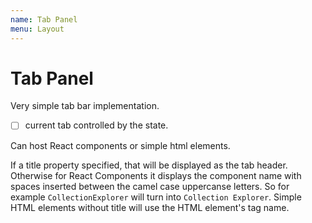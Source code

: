 ```yaml
---
name: Tab Panel
menu: Layout
---
```


# Tab Panel

Very simple tab bar implementation.

- [ ] current tab controlled by the state.

Can host React components or simple html elements.

If a title property specified, that will be displayed as the tab header. 
Otherwise for React Components it displays the component name with spaces inserted between the camel case uppercanse letters.
So for example `CollectionExplorer` will turn into `Collection Explorer`. 
Simple HTML elements without title will use the HTML element's tag name.
